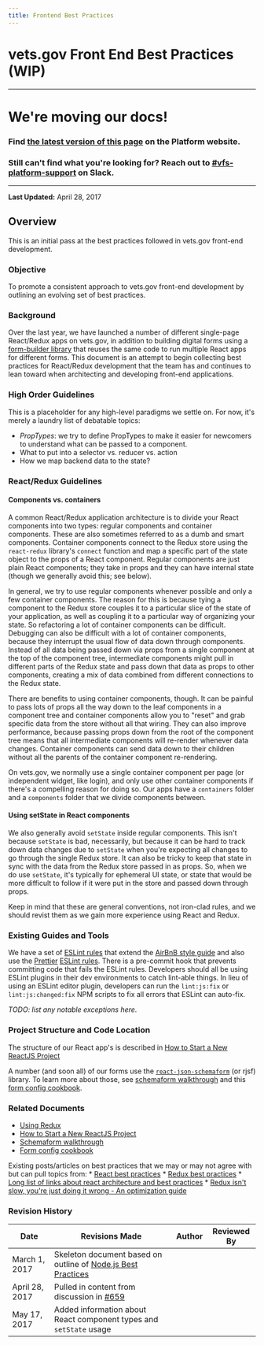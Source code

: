 ```yaml
---
title: Frontend Best Practices
---
```


# vets.gov Front End Best Practices (WIP)

----

# We're moving our docs! 
### Find [the latest version of this page](https://depo-platform-documentation.scrollhelp.site/developer-docs/Best-practices.1824489781.html) on the Platform website.

### Still can't find what you're looking for? Reach out to [#vfs-platform-support](https://dsva.slack.com/archives/CBU0KDSB1) on Slack.

----


**Last Updated:** April 28, 2017

## Overview
This is an initial pass at the best practices followed in vets.gov front-end development.

### Objective
To promote a consistent approach to vets.gov front-end development by outlining an evolving set of best practices.

### Background
Over the last year, we have launched a number of different single-page React/Redux apps on vets.gov, in addition to building digital forms using a [form-builder library](https://github.com/mozilla-services/react-jsonschema-form) that reuses the same code to run multiple React apps for different forms. This document is an attempt to begin collecting best practices for React/Redux development that the team has and continues to lean toward when architecting and developing front-end applications.

### High Order Guidelines

This is a placeholder for any high-level paradigms we settle on. For now, it's merely a laundry list of debatable topics:
  - *PropTypes*: we try to define PropTypes to make it easier for newcomers to understand what can be passed to a component.
  - What to put into a selector vs. reducer vs. action
  - How we map backend data to the state?

### React/Redux Guidelines

#### Components vs. containers

A common React/Redux application architecture is to divide your React components into two types: regular components and container components. These are also sometimes referred to as a dumb and smart components. Container components connect to the Redux store using the `react-redux` library's `connect` function and map a specific part of the state object to the props of a React component. Regular components are just plain React components; they take in props and they can have internal state (though we generally avoid this; see below).

In general, we try to use regular components whenever possible and only a few container components. The reason for this is because tying a component to the Redux store couples it to a particular slice of the state of your application, as well as coupling it to a particular way of organizing your state. So refactoring a lot of container components can be difficult. Debugging can also be difficult with a lot of container components, because they interrupt the usual flow of data down through components. Instead of all data being passed down via props from a single component at the top of the component tree, intermediate components might pull in different parts of the Redux state and pass down that data as props to other components, creating a mix of data combined from different connections to the Redux state.

There are benefits to using container components, though. It can be painful to pass lots of props all the way down to the leaf components in a component tree and container components allow you to "reset" and grab specific data from the store without all that wiring. They can also improve performance, because passing props down from the root of the component tree means that all intermediate components will re-render whenever data changes. Container components can send data down to their children without all the parents of the container component re-rendering.

On vets.gov, we normally use a single container component per page (or independent widget, like login), and only use other container components if there's a compelling reason for doing so. Our apps have a `containers` folder and a `components` folder that we divide components between.

#### Using setState in React components

We also generally avoid `setState` inside regular components. This isn't because `setState` is bad, necessarily, but because it can be hard to track down data changes due to `setState` when you're expecting all changes to go through the single Redux store. It can also be tricky to keep that state in sync with the data from the Redux store passed in as props. So, when we do use `setState`, it's typically for ephemeral UI state, or state that would be more difficult to follow if it were put in the store and passed down through props.

Keep in mind that these are general conventions, not iron-clad rules, and we should revist them as we gain more experience using React and Redux.

### Existing Guides and Tools

We have a set of [ESLint rules](https://github.com/department-of-veterans-affairs/vets-website/blob/master/.eslintrc) that extend the [AirBnB style guide](https://github.com/airbnb/javascript) and also use the [Prettier](https://prettier.io) [ESLint rules](https://prettier.io/docs/en/eslint.html). There is a pre-commit hook that prevents committing code that fails the ESLint rules. Developers should all be using ESLint plugins in their dev environments to catch lint-able things. In lieu of using an ESLint editor plugin, developers can run the `lint:js:fix` or `lint:js:changed:fix` NPM scripts to fix all errors that ESLint can auto-fix.

_TODO: list any notable exceptions here._

### Project Structure and Code Location

The structure of our React app's is described in [How to Start a New ReactJS Project](https://github.com/department-of-veterans-affairs/vets-website/blob/master/docs/StartANewReactApp.md)

A number (and soon all) of our forms use the [`react-json-schemaform`](https://github.com/mozilla-services/react-jsonschema-form) (or rjsf) library. To learn more about those, see [schemaform walkthrough](https://github.com/department-of-veterans-affairs/vets-website/blob/master/docs/schemaform/walkthrough.md) and this [form config cookbook](https://github.com/department-of-veterans-affairs/vets-website/blob/master/docs/schemaform/form-config.md).

### Related Documents

  * [Using Redux](/Work%20Practices/Engineering/DocumentedDecisions/Redux.md)
  * [How to Start a New ReactJS Project](https://github.com/department-of-veterans-affairs/vets-website/blob/master/docs/StartANewReactApp.md)
  * [Schemaform walkthrough](https://github.com/department-of-veterans-affairs/vets-website/blob/master/docs/schemaform/walkthrough.md)
  * [Form config cookbook](https://github.com/department-of-veterans-affairs/vets-website/blob/master/docs/schemaform/form-config.md)

  Existing posts/articles on best practices that we may or may not agree with but can pull topics from:
    * [React best practices](https://medium.com/@nesbtesh/react-best-practices-a76fd0fbef21)
    * [Redux best practices](https://medium.com/lexical-labs-engineering/redux-best-practices-64d59775802e)
    * [Long list of links about react architecture and best practices](https://github.com/markerikson/react-redux-links/blob/master/react-architecture.md)
    * [Redux isn't slow, you're just doing it wrong - An optimization guide](https://reactrocket.com/post/react-redux-optimization/)

### Revision History

Date | Revisions Made | Author | Reviewed By
-----|----------------|--------|--------------
March 1, 2017 | Skeleton document based on outline of [Node.js Best Practices](Javascript/Node.js.md)
April 28, 2017 | Pulled in content from discussion in [#659](https://github.com/department-of-veterans-affairs/vets.gov-team/issues/659)
May 17, 2017 | Added information about React component types and `setState` usage
